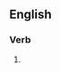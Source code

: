 ==English==

===Verb===
{{head|en|verb form}}

# {{present participle of|affranchise|lang=en|nocat=1}}